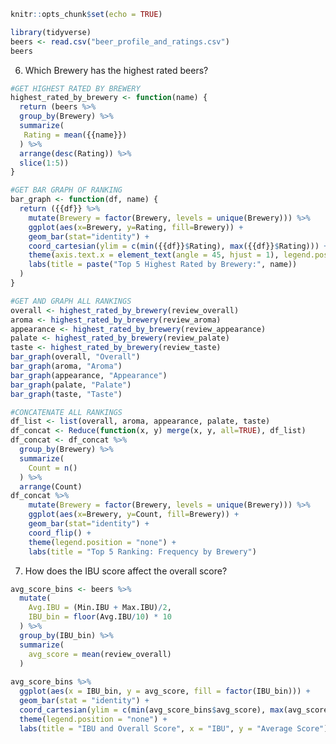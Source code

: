 
```r
knitr::opts_chunk$set(echo = TRUE)
```

```r
library(tidyverse)
beers <- read.csv("beer_profile_and_ratings.csv")
beers
```
6. Which Brewery has the highest rated beers?
```r
#GET HIGHEST RATED BY BREWERY
highest_rated_by_brewery <- function(name) {
  return (beers %>% 
  group_by(Brewery) %>% 
  summarize(
   Rating = mean({{name}})
  ) %>%
  arrange(desc(Rating)) %>%
  slice(1:5))
}

#GET BAR GRAPH OF RANKING
bar_graph <- function(df, name) {
  return ({{df}} %>%
    mutate(Brewery = factor(Brewery, levels = unique(Brewery))) %>%
    ggplot(aes(x=Brewery, y=Rating, fill=Brewery)) +
    geom_bar(stat="identity") +
    coord_cartesian(ylim = c(min({{df}}$Rating), max({{df}}$Rating))) +
    theme(axis.text.x = element_text(angle = 45, hjust = 1), legend.position = "none") +
    labs(title = paste("Top 5 Highest Rated by Brewery:", name))
  )
}

#GET AND GRAPH ALL RANKINGS
overall <- highest_rated_by_brewery(review_overall)
aroma <- highest_rated_by_brewery(review_aroma)
appearance <- highest_rated_by_brewery(review_appearance)
palate <- highest_rated_by_brewery(review_palate)
taste <- highest_rated_by_brewery(review_taste)
bar_graph(overall, "Overall")
bar_graph(aroma, "Aroma")
bar_graph(appearance, "Appearance")
bar_graph(palate, "Palate")
bar_graph(taste, "Taste")

#CONCATENATE ALL RANKINGS
df_list <- list(overall, aroma, appearance, palate, taste)
df_concat <- Reduce(function(x, y) merge(x, y, all=TRUE), df_list) 
df_concat <- df_concat %>% 
  group_by(Brewery) %>%
  summarize(
    Count = n()
  ) %>%
  arrange(Count)
df_concat %>% 
    mutate(Brewery = factor(Brewery, levels = unique(Brewery))) %>%
    ggplot(aes(x=Brewery, y=Count, fill=Brewery)) +
    geom_bar(stat="identity") +
    coord_flip() +
    theme(legend.position = "none") +
    labs(title = "Top 5 Ranking: Frequency by Brewery")

```



7. How does the IBU score affect the overall score?
```r
avg_score_bins <- beers %>%
  mutate(
    Avg.IBU = (Min.IBU + Max.IBU)/2,
    IBU_bin = floor(Avg.IBU/10) * 10
  ) %>%
  group_by(IBU_bin) %>%
  summarize(
    avg_score = mean(review_overall)
  )
  
avg_score_bins %>%
  ggplot(aes(x = IBU_bin, y = avg_score, fill = factor(IBU_bin))) +
  geom_bar(stat = "identity") +
  coord_cartesian(ylim = c(min(avg_score_bins$avg_score), max(avg_score_bins$avg_score))) +
  theme(legend.position = "none") +
  labs(title = "IBU and Overall Score", x = "IBU", y = "Average Score")
  
```

